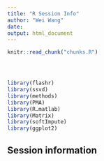 ```yaml
---
title: "R Session Info"
author: "Wei Wang"
date: 
output: html_document
---
```


<!-- The file analysis/chunks.R contains chunks that define default settings
shared across the workflowr files. -->
```r
knitr::read_chunk("chunks.R")
```

<!-- Update knitr chunk options -->
```r
```

<!-- Insert the date the file was last updated -->
```r
```

<!-- Insert the code version (Git commit SHA1) if Git repository exists and R
 package git2r is installed -->
```r
```

<!-- Add your analysis here -->

```r
library(flashr)
library(ssvd)
library(methods)
library(PMA)
library(R.matlab)
library(Matrix)
library(softImpute)
library(ggplot2)
```

## Session information

<!-- Insert the session information into the document -->
```r
```

